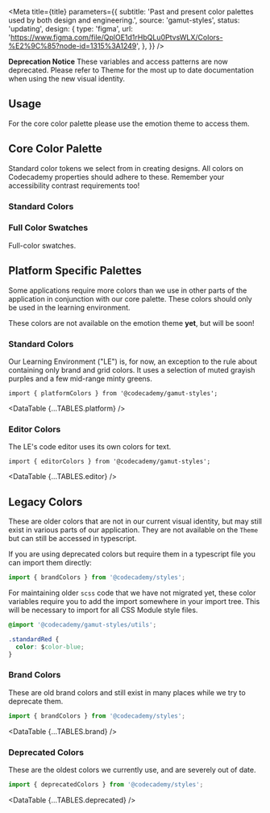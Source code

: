 


<Meta
  title={title}
  parameters={{
    subtitle:
      'Past and present color palettes used by both design and engineering.',
    source: 'gamut-styles',
    status: 'updating',
    design: {
      type: 'figma',
      url:
        'https://www.figma.com/file/QplOE1d1rHbQLu0PtvsWLX/Colors-%E2%9C%85?node-id=1315%3A1249',
    },
  }}
/>

**Deprecation Notice** These variables and access patterns are now deprecated. Please refer to <LinkTo id="foundations-theme--colors">Theme</LinkTo> for the most up to date documentation when using the new visual identity.

## Usage

For the core color palette please use the emotion theme to access them.

## Core Color Palette

Standard color tokens we select from in creating designs. All colors on
Codecademy properties should adhere to these. Remember your accessibility
contrast requirements too!

### Standard Colors

<Story id="foundations-theme--colors" />

### Full Color Swatches

Full-color swatches.

<Story id="foundations-theme--swatches" />

## Platform Specific Palettes

Some applications require more colors than we use in other parts of the application in conjunction with our core palette. These colors should only be used in the learning environment.

These colors are not available on the emotion theme **yet**, but will be soon!

### Standard Colors

Our Learning Environment ("LE") is, for now, an exception to the rule
about containing only brand and grid colors. It uses a selection of muted
grayish purples and a few mid-range minty greens.

```tsx
import { platformColors } from '@codecademy/gamut-styles';
```

<DataTable {...TABLES.platform} />

### Editor Colors

The LE's code editor uses its own colors for text.

```tsx
import { editorColors } from '@codecademy/gamut-styles';
```

<DataTable {...TABLES.editor} />

## Legacy Colors

These are older colors that are not in our current visual identity, but may still exist in various parts of our application. They are not available on the `Theme` but can still be accessed in typescript.

If you are using deprecated colors but require them in a typescript file you can import them directly:

```js
import { brandColors } from '@codecademy/styles';
```

For maintaining older `scss` code that we have not migrated yet, these color variables require you to add the import somewhere in your import tree. This will be necessary to import for all CSS Module style files.

```css
@import '@codecademy/gamut-styles/utils';

.standardRed {
  color: $color-blue;
}
```

### Brand Colors

These are old brand colors and still exist in many places while we try to deprecate them.

```js
import { brandColors } from '@codecademy/styles';
```

<DataTable {...TABLES.brand} />

### Deprecated Colors

These are the oldest colors we currently use, and are severely out of date.

```js
import { deprecatedColors } from '@codecademy/styles';
```

<DataTable {...TABLES.deprecated} />
